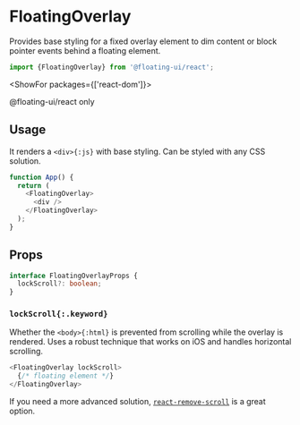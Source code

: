<PageCard>

# FloatingOverlay

Provides base styling for a fixed overlay element to dim content
or block pointer events behind a floating element.

```js
import {FloatingOverlay} from '@floating-ui/react';
```

<ShowFor packages={['react-dom']}>

<PackageLimited>@floating-ui/react only</PackageLimited>

</ShowFor>

</PageCard>

## Usage

It renders a `<div>{:js}` with base styling. Can be styled with
any CSS solution.

```js
function App() {
  return (
    <FloatingOverlay>
      <div />
    </FloatingOverlay>
  );
}
```

## Props

```ts
interface FloatingOverlayProps {
  lockScroll?: boolean;
}
```

### `lockScroll{:.keyword}`

Whether the `<body>{:html}` is prevented from scrolling while the
overlay is rendered. Uses a robust technique that works on iOS
and handles horizontal scrolling.

```js
<FloatingOverlay lockScroll>
  {/* floating element */}
</FloatingOverlay>
```

<Notice>

If you need a more advanced solution,
[`react-remove-scroll`](https://www.npmjs.com/package/react-remove-scroll)
is a great option.

</Notice>

